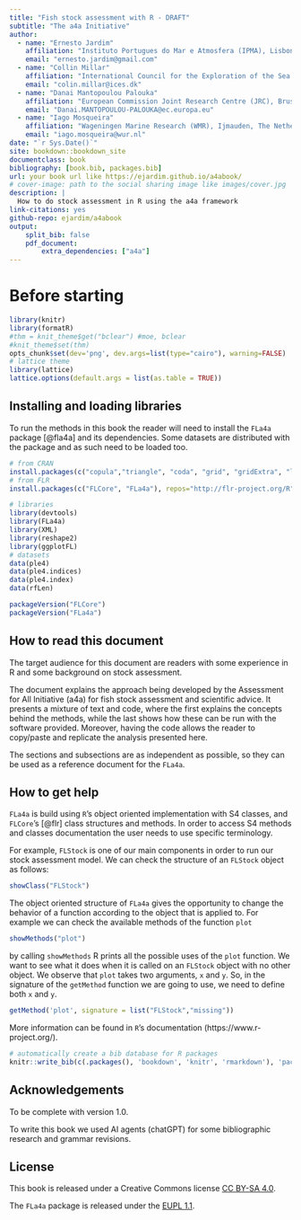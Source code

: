 ```yaml
--- 
title: "Fish stock assessment with R - DRAFT"
subtitle: "The a4a Initiative"
author:
  - name: "Ernesto Jardim"
    affiliation: "Instituto Portugues do Mar e Atmosfera (IPMA), Lisbon, Portugal"
    email: "ernesto.jardim@gmail.com"
  - name: "Collin Millar"
    affiliation: "International Council for the Exploration of the Sea (ICES), Copenhaguen, Denmark"
    email: "colin.millar@ices.dk"
  - name: "Danai Mantopoulou Palouka"
    affiliation: "European Commission Joint Research Centre (JRC), Brussels, Belgium"
    email: "Danai.MANTOPOULOU-PALOUKA@ec.europa.eu"
  - name: "Iago Mosqueira"
    affiliation: "Wageningen Marine Research (WMR), Ijmauden, The Netherlands"
    email: "iago.mosqueira@wur.nl"
date: "`r Sys.Date()`"
site: bookdown::bookdown_site
documentclass: book
bibliography: [book.bib, packages.bib]
url: your book url like https://ejardim.github.io/a4abook/
# cover-image: path to the social sharing image like images/cover.jpg
description: |
  How to do stock assessment in R using the a4a framework
link-citations: yes
github-repo: ejardim/a4abook
output:
    split_bib: false
    pdf_document:
        extra_dependencies: ["a4a"]
---
```


# Before starting

```r
library(knitr)
library(formatR)
#thm = knit_theme$get("bclear") #moe, bclear
#knit_theme$set(thm)
opts_chunk$set(dev='png', dev.args=list(type="cairo"), warning=FALSE)
# lattice theme
library(lattice)
lattice.options(default.args = list(as.table = TRUE))
```

## Installing and loading libraries

To run the methods in this book the reader will need to install the `FLa4a` package [@fla4a] and its dependencies. Some datasets are distributed with the package and as such need to be loaded too.

```R
# from CRAN
install.packages(c("copula","triangle", "coda", "grid", "gridExtra", "latticeExtra"))
# from FLR
install.packages(c("FLCore", "FLa4a"), repos="http://flr-project.org/R")
```

```R
# libraries
library(devtools)
library(FLa4a)
library(XML)
library(reshape2)
library(ggplotFL)
# datasets
data(ple4)
data(ple4.indices)
data(ple4.index)
data(rfLen)
```

```R
packageVersion("FLCore")
packageVersion("FLa4a")
```

## How to read this document

The target audience for this document are readers with some experience in R and some background on stock assessment.

The document explains the approach being developed by the Assessment for All Initiative (a4a) for fish stock assessment and scientific advice. It presents a mixture of text and code, where the first explains the concepts behind the methods, while the last shows how these can be run with the software provided. Moreover, having the code allows the reader to copy/paste and replicate the analysis presented here.

The sections and subsections are as independent as possible, so they can be used as a reference document for the `FLa4a`.

## How to get help 

`FLa4a` is build using `R`'s object oriented implementation with S4 classes, and `FLCore`'s [@flr] class structures and methods. In order to access S4 methods and classes documentation the user needs to use specific terminology.

For example, `FLStock` is one of our main components in order to run our stock assessment model. We can check the structure of an `FLStock` object as follows:

```r
showClass("FLStock")
```

The object oriented structure of `FLa4a` gives the opportunity to change the behavior of a function according to the object that is applied to. For example we can check the available methods of the function `plot`

```r
showMethods("plot")
```

by calling `showMethods` R prints all the possible uses of the `plot` function. We want to see what it does when it is called on an `FLStock` object with no other object. We observe that `plot` takes two arguments, `x` and `y`. So, in the signature of the `getMethod` function we are going to use, we need to define both `x` and `y`.

```r
getMethod('plot', signature = list("FLStock","missing"))
```

More information can be found in `R`'s documentation (https://www.r-project.org/).

```r
# automatically create a bib database for R packages
knitr::write_bib(c(.packages(), 'bookdown', 'knitr', 'rmarkdown'), 'packages.bib')
```

## Acknowledgements

To be complete with version 1.0.

To write this book we used AI agents (chatGPT) for some bibliographic research and grammar revisions.

## License

This book is released under a Creative Commons license [CC BY-SA 4.0](https://creativecommons.org/licenses/by-sa/4.0/).

The `FLa4a` package is released under the [EUPL 1.1](https://joinup.ec.europa.eu/community/eupl/home).



